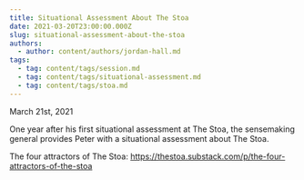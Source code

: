 ```yaml
---
title: Situational Assessment About The Stoa
date: 2021-03-20T23:00:00.000Z
slug: situational-assessment-about-the-stoa
authors:
  - author: content/authors/jordan-hall.md
tags:
  - tag: content/tags/session.md
  - tag: content/tags/situational-assessment.md
  - tag: content/tags/stoa.md
---
```


March 21st, 2021

One year after his first situational assessment at The Stoa, the sensemaking general provides Peter with a situational assessment about The Stoa.

The four attractors of The Stoa: https://thestoa.substack.com/p/the-four-attractors-of-the-stoa
